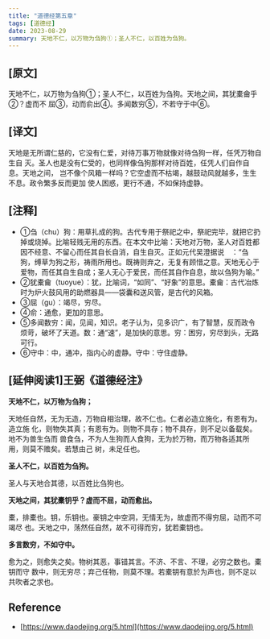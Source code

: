 ```yaml
---
title: "道德经第五章"
tags: [道德经]
date: 2023-08-29
summary: 天地不仁，以万物为刍狗①；圣人不仁，以百姓为刍狗。
---
```


## [原文]

天地不仁，以万物为刍狗①；圣人不仁，以百姓为刍狗。天地之间，其犹橐龠乎②？虚而不
屈③，动而俞出④。多闻数穷⑤，不若守于中⑥。

## [译文]

天地是无所谓仁慈的，它没有仁爱，对待万事万物就像对待刍狗一样，任凭万物自生自
灭。圣人也是没有仁受的，也同样像刍狗那样对待百姓，任凭人们自作自息。天地之间，
岂不像个风箱一样吗？它空虚而不枯竭，越鼓动风就越多，生生不息。政令繁多反而更加
使人困惑，更行不通，不如保持虚静。

## [注释]

- ①刍（chu）狗：用草扎成的狗。古代专用于祭祀之中，祭祀完毕，就把它扔掉或烧掉。比喻轻贱无用的东西。在本文中比喻：天地对万物，圣人对百姓都因不经意、不留心而任其自长自消，自生自灭。正如元代吴澄据说　：“刍狗，缚草为狗之形，祷雨所用也。既祷则弃之，无复有顾惜之意。天地无心于爱物，而任其自生自成；圣人无心于爱民，而任其自作自息，故以刍狗为喻。”
- ②犹橐龠（tuoyue）：犹，比喻词，“如同”、“好象”的意思。橐龠：古代冶炼时为炉火鼓风用的助燃器具——袋囊和送风管，是古代的风箱。
- ③屈（gu）：竭尽，穷尽。
- ④俞：通愈，更加的意思。
- ⑤多闻数穷：闻，见闻，知识。老子认为，见多识广，有了智慧，反而政令烦苛，破坏了天道。数：通“速”，是加快的意思。穷：困穷，穷尽到头，无路可行。
- ⑥守中：中，通冲，指内心的虚静。守中：守住虚静。

## [延伸阅读1]王弼《道德经注》

**天地不仁，以万物为刍狗；**

天地任自然，无为无造，万物自相治理，故不仁也。仁者必造立施化，有恩有为。造立施
化，则物失其真；有恩有为。则物不具存；物不具存，则不足以备载矣。地不为兽生刍而
兽食刍，不为人生狗而人食狗，无为於万物，而万物各适其所用，则莫不赡矣。若慧由己
树，未足任也。

**圣人不仁，以百姓为刍狗。**

圣人与天地合其德，以百姓比刍狗也。

**天地之间，其犹橐钥乎？虚而不屈，动而愈出。**

橐，排橐也。钥，乐钥也。豪钥之中空洞，无情无为，故虚而不得穷屈，动而不可竭尽
也。天地之中，荡然任自然，故不可得而穷，犹若橐钥也。

**多言数穷，不如守中。**

愈为之，则愈失之矣。物树其恶，事错其言。不济、不言、不理，必穷之数也。橐钥而守
数中，则无穷尽；弃己任物，则莫不理。若橐钥有意於为声也，则不足以共吹者之求也。

## Reference

- [https://www.daodejing.org/5.html](https://www.daodejing.org/5.html)
